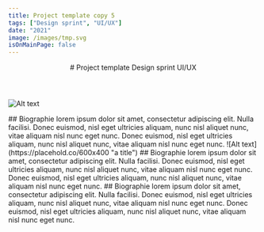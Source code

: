 ```yaml
---
title: Project template copy 5
tags: ["Design sprint", "UI/UX"]
date: "2021"
image: /images/tmp.svg
isOnMainPage: false
---
```


<Header>
  # Project template
  <Tags>
    <Tag style="squared">Design sprint</Tag>
    <Tag style="squared">UI/UX</Tag>
  </Tags>
</Header>

<MainImg>![Alt text](https://placehold.co/600x400 "a title")</MainImg>

<Content>
  <Wrapper>
    ## Biographie
    lorem ipsum dolor sit amet, consectetur adipiscing elit. Nulla facilisi. Donec euismod, nisl eget ultricies aliquam, nunc nisl aliquet nunc, vitae aliquam nisl nunc eget nunc. Donec euismod, nisl eget ultricies aliquam, nunc nisl aliquet nunc, vitae aliquam nisl nunc eget nunc.
  </Wrapper>
  ![Alt text](https://placehold.co/600x400 "a title")
  <Wrapper>
    ## Biographie
    lorem ipsum dolor sit amet, consectetur adipiscing elit. Nulla facilisi. Donec euismod, nisl eget ultricies aliquam, nunc nisl aliquet nunc, vitae aliquam nisl nunc eget nunc. Donec euismod, nisl eget ultricies aliquam, nunc nisl aliquet nunc, vitae aliquam nisl nunc eget nunc.
  </Wrapper>
  <Wrapper>
    ## Biographie
    lorem ipsum dolor sit amet, consectetur adipiscing elit. Nulla facilisi. Donec euismod, nisl eget ultricies aliquam, nunc nisl aliquet nunc, vitae aliquam nisl nunc eget nunc. Donec euismod, nisl eget ultricies aliquam, nunc nisl aliquet nunc, vitae aliquam nisl nunc eget nunc.
  </Wrapper>
</Content>
